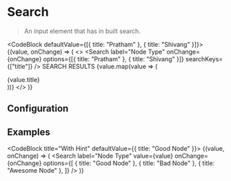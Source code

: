 
# Search

> An input element that has in built search.

<CodeBlock defaultValue={[{ title: "Pratham" }, { title: "Shivang" }]}>
  {(value, onChange) => (
    <>
      <Search
        label="Node Type"
        onChange={onChange}
        options={[{ title: "Pratham" }, { title: "Shivang" }]}
        searchKeys={["title"]}
      />
      SEARCH RESULTS
      {value.map(value => (
        <div>{value.title}</div>
      ))}
    </>
  )}
</CodeBlock>

## Configuration

<ConfigBlock of={Search} />

## Examples

<CodeBlock title="With Hint" defaultValue={{ title: "Good Node" }}>
  {(value, onChange) => (
    <Search
      label="Node Type"
      value={value}
      onChange={onChange}
      options={[
        { title: "Good Node" },
        { title: "Bad Node" },
        { title: "Awesome Node" },
      ]}
    />
  )}
</CodeBlock>
